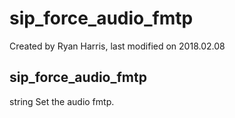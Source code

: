 
# sip_force_audio_fmtp 

 Created by  Ryan Harris, last modified on 2018.02.08

## sip_force_audio_fmtp

string Set the audio fmtp.


